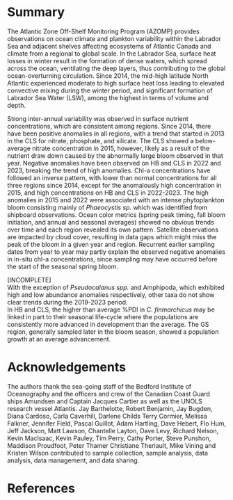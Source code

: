 # Summary

The Atlantic Zone Off-Shelf Monitoring Program (AZOMP) provides observations on ocean climate and plankton variability within the Labrador Sea and adjacent shelves affecting ecosystems of Atlantic Canada and climate from a regional to global scale. In the Labrador Sea, surface heat losses in winter result in the formation of dense waters, which spread across the ocean, ventilating the deep layers, thus contributing to the global ocean-overturning circulation. Since 2014, the mid-high latitude North Atlantic experienced moderate to high surface heat loss leading to elevated convective mixing during the winter period, and significant formation of Labrador Sea Water (LSW), among the highest in terms of volume and depth.  

Strong inter-annual variability was observed in surface nutrient concentrations, which are consistent among regions. Since 2014, there have been positive anomalies in all regions, with a trend that started in 2013 in the CLS for nitrate, phosphate, and silicate. The CLS showed a below-average nitrate concentration in 2015, however, likely as a result of the nutrient draw down caused by the abnormally large bloom observed in that year. Negative anomalies have been observed on HB and CLS in 2022 and 2023, breaking the trend of high anomalies. Chl-a concentrations have followed an inverse pattern, with lower than normal concentrations for all three regions since 2014, except for the anomalously high concentration in 2015, and high concentrations on HB and CLS in 2022-2023. The high anomalies in 2015 and 2022 were associated with an intense phytoplankton bloom consisting mainly of *Phaeocystis sp.* which was identified from shipboard observations. Ocean color metrics (spring peak timing, fall bloom initiation, and annual and seasonal averages) showed no obvious trends over time and each region revealed its own pattern. Satellite observations are impacted by cloud cover, resulting in data gaps which might miss the peak of the bloom in a given year and region. Recurrent earlier sampling dates from year to year may partly explain the observed negative anomalies in in-situ chl-a concentrations, since sampling may have occurred before the start of the seasonal spring bloom.  





[INCOMPLETE]  
With the exception of *Pseudocalanus spp.* and Amphipoda, which exhibited high and low abundance anomalies respectively, other taxa do not show clear trends during the 2019-2023 period.  
In HB and CLS, the higher than average %PDI in *C. finmarchicus* may be linked in part to their seasonal life-cycle where the populations are consistently more advanced in development than the average. The GS region, generally sampled later in the bloom season, showed a population growth at an average advancement. 




# Acknowledgements

The authors thank the sea-going staff of the Bedford Institute of Oceanography and the officers and crew of the Canadian Coast Guard ships Amundsen and Captain Jacques Cartier as well as the UNOLS research vessel Atlantis. Jay Barthelotte, Robert Benjamin, Jay Bugden, Diana Cardoso, Carla Caverhill, Darlene Childs Terry Cormier, Melissa Falkner, Jennifer Field, Pascal Guillot, Adam Hartling, Dave Hebert, Flo Hum, Jeff Jackson, Matt Lawson, Chantelle Layton, Dave Levy, Richard Nelson, Kevin MacIsaac, Kevin Pauley, Tim Perry, Cathy Porter, Steve Punshon, Maddison Proudfoot, Peter Thamer Christiane Theriault, Mike Vining and Kristen Wilson contributed to sample collection, sample analysis, data analysis, data management, and data sharing.  


\clearpage

# References

<div id="refs"></div>
